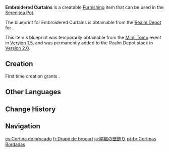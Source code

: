 {{Furnishing Infobox
|id             = 364211
|image          = Item Embroidered Curtains.png
|category       = Wall Decor
|subcategory    = Hanging Ornament
|quality        = 4
|adeptal_energy = 90
|load           = 85
|reduced_load   = 64
|description    = Exquisite curtains from [[Liyue]] that divide indoor spaces. Its ability to adorn walls and ceilings is excellent, allowing it to create a unique atmosphere for guests.
|blueprint      = [[Realm Depot]]<br>[[Mimi Tomo]] Event
}}
'''Embroidered Curtains''' is a creatable [[Furnishing]] item that can be used in the [[Serenitea Pot]].

The blueprint for Embroidered Curtains is obtainable from the [[Realm Depot]] for {{Item|Realm Currency|24|x=240}}.

This item's blueprint was temporarily obtainable from the [[Mimi Tomo]] event in [[Version 1.5]], and was permanently added to the Realm Depot stock in [[Version 2.0]].

==Creation==
First time creation grants {{Item|Trust|24|x=90}}.
{{Recipe
|type = Creation
|time = 16h
|Fabric = 12
|Red Dye = 12
|sort = Fabric;Red Dye
}}

==Other Languages==
{{Other Languages
|default_hidden = 1
|en      = Embroidered Curtains
|zhs     = 锦缎布帘
|zhs_rm  = Jǐnduàn Bùlián
|zht     = 錦緞布簾
|zht_rm  = Jǐnduàn Bùlián
|ja      = 絹織の壁飾り
|ja_rm   = Kinuori no Kabe Kazari
|ja_note = Silky Wall Decoration
|ko      = 비단 커튼
|es      = Cortina de brocado
|fr      = Drapé de brocart
|ru      = Парчовые занавески
|th      = ม่านผ้าทอ
|th_rm   = 
|vi      = Rèm Gấm
|de      = Brokatvorhang
|id      = Gorden Brokat
|pt      = Cortinas Bordadas
|tr      = İşlemeli Perde
|it      = Tende ricamate
}}

==Change History==
{{Change History|1.5}}

==Navigation==
{{Furnishing Navbox|interior}}

[[es:Cortina de brocado]]
[[fr:Drapé de brocart]]
[[ja:絹織の壁飾り]]
[[pt-br:Cortinas Bordadas]]
